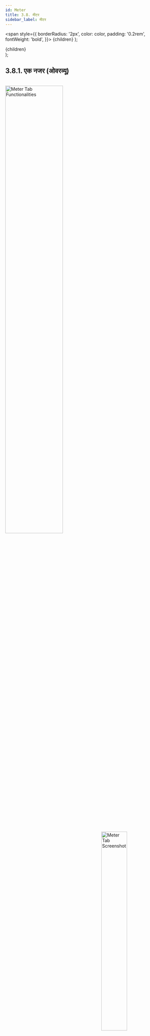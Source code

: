 ```yaml
---
id: Meter
title: 3.8. मीटर
sidebar_label: मीटर
---
```


  <span
    style={{
      borderRadius: '2px',
      color: color,
      padding: '0.2rem',
      fontWeight: 'bold',
    }}>
    {children}
  </span>
);

  <div
    style={{ 
         display: 'table',
    }}>
    {children}
  </div>
);


## 3.8.1. एक नजर (ओवरव्यू)

<br clear="right"/>
<img align="left" src={useBaseUrl("img/scrnshts/3.8.1_1_MeterFunctionalities.svg")} alt="Meter Tab Functionalities" width="60%"/>
<img align="right" src={useBaseUrl("img/scrnshts/3.8.1_2_MeterTabScrSht.png")} alt="Meter Tab Screenshot" width="40%"/>

<br clear="both"/> 

## 3.8.2. मीटर बदलना
**फंक्शनलिटी**
* यूज़र ग्राहक के बिजली मीटर को बदलने का अनुरोध कर सकता है

**मुख्य-मुख्य यूज़र**
<table>
  <tr>
    <th>पदनाम</th>
    <th>मुख्य प्रयोजन</th>
    <th>उपयोग के उदाहरण</th>
  </tr>
  <tr>
    <td>समूह प्रभारी</td>
    <td>ग्राहक का मीटर बदलने का अनुरोध करना</td>
    <td>खराब मीटर का विवरण दर्ज करना और उसे बंद करना</td>
  </tr>
  <tr>
    <td>राज्य प्रभारी</td>
    <td>समूह प्रभारी के समान</td>
    <td>समूह प्रभारी के समान</td>
  </tr>
</table>


**ज के डिटेल**

<br clear="right"/>
<img align="left" src={useBaseUrl("img/scrnshts/3.8.2_ChangeMeter.png")} alt="Change Metert" width="45%"/>
<Clear>

![Data Entry](/img/scrnshts/App_DataEntry.png)
1.   <u>ग्राहक जानकारी</u> इनपुट होने के लिए
2.   <u>मीटर की जानकारी</u> स्वचालित रूप से पॉप्युलेट होगी, साथ ही नए मीटर का चयन करने का विकल्प
3.   <u>समीक्षा</u> प्रक्रिया को पूरा करने के लिए टैप किया गया

</Clear>
<br clear="both"/>

<!-- ![Change Metert](./assets/3.97_ChangeMeter.png) -->


## 3.8.3. रिलीज़ न किए गए मीटर
**फंक्शनलिटी**
* पता लगता है कि कितने मीटर बदले जा चुके हैं और कितने बदलने का कार्य पेंडिंग है 
* ये मीटर निकाले जाने हैं क्योंकि ये खराब हैं या ग्राहक ने जितना भुगतान किया था, वह पूरा हो गया है
* मीटर या तो गोदाम में ले जाया जाता है या किसी अन्य ग्राहक को असाइन कर दिया जाता है

**मुख्य-मुख्य यूज़र**
<table>
  <tr>
    <th>पदनाम</th>
    <th>मुख्य प्रयोजन</th>
    <th>उपयोग के उदाहरण</th>
  </tr>
  <tr>
    <td>समूह प्रभारी</td>
    <td>मीटर बदलने के पेंडिंग रहे अनुरोध देखना और फील्ड एजेंटों को असाइन करना</td>
    <td>उस एजेंट से संपर्क करना, जिसे मीटर बदलने का कार्य असाइन किया गया हो</td>
  </tr>
  <tr>
    <td>राज्य प्रभारी</td>
    <td>मीटर बदलने का  अनुरोध देखना और अनुरोध पूरा होने की सूचना देना</td>
    <td>चेक करना कि मीटर बदलने के कितने असाइनमेन्ट पेंडिंग हैं</td>
  </tr>
</table>


**ज के डिटेल**

इस पेज में निम्नलिखित टैब हैं -

| विचाराधीन | समीक्षा | पूरे किए गए |
|---|---|---|
| लंबित मीटर अनुरोधों को देखें, एजेंट को असाइन करें और पूरा किया गया चिह्न | पूर्ण मीटर अनुरोधों की सूची | ऐतिहासिक पूर्ण और स्वीकृत मीटर अनुरोधों की सूची |


### 3.8.3.1. पेंडिंग टैब

<br clear="right"/>
<img align="left" src={useBaseUrl("img/scrnshts/3.8.3.1_PendingTab.png")} alt="Pending Tab" width="45%"/>
<Clear>

1.  <u>नेविगेशन बार</u> वर्तमान टैब को इंगित करता है और टैप या स्वाइप करके स्विच करने की अनुमति देता है

    ![Left Right Nav](/img/scrnshts/App_LeftRightNav.png)

2.   <u>लंबित मीटर सूची</u> प्रत्येक मीटर पर जानकारी के साथ। एजेंटों को उनके नामों पर टैप करके बुलाया जा सकता है
3.   <u>टास्क बटन</u> का उपयोग फील्ड एजेंटों को कार्य आवंटित करने और मीटर के नए स्थान को पंजीकृत करने के लिए किया जाता है

    कार्य या तो एक अलग एजेंट को पुनः सौंपा जा सकता है या पूरा होने पर समीक्षा करने की दिशा में निष्पादित (संसाधित) किया जा सकता है

</Clear>
<br clear="both"/>

<!-- ![Pending Tab](./assets/3.98_PendingTab.png) -->

### 3.8.3.2. रिव्यू टैब

<br clear="right"/>
<img align="left" src={useBaseUrl("img/scrnshts/3.8.3.2_ReviewTab.png")} alt="Review Tab" width="45%"/>
<Clear>


1.  <u>नेविगेशन बार</u> वर्तमान टैब को इंगित करता है और टैप या स्वाइप करके स्विच करने की अनुमति देता है

    ![Left Right Nav](/img/scrnshts/App_LeftRightNav.png)

2.   <u>समीक्षा मीटर सूची</u> प्रत्येक पूर्ण मीटर गतिविधि की जानकारी के साथ जो कि समीक्षा लंबित है
3.   <u>टास्क बटन</u> पूर्ण कार्यों की पुष्टि करने के लिए उपयोग किया जाता है

</Clear>
<br clear="both"/>

<!-- ![Review Tab](./assets/3.99_ReviewTab.png) -->

### 3.8.3.3. कम्प्लिटेड टैब

<br clear="right"/>
<img align="left" src={useBaseUrl("img/scrnshts/3.8.3.3_CompletedTab.png")} alt="Completed Tab" width="45%"/>
<Clear>


1.  <u>नेविगेशन बार</u> वर्तमान टैब को इंगित करता है और टैप या स्वाइप करके स्विच करने की अनुमति देता है

    ![Left Right Nav](/img/scrnshts/App_LeftRightNav.png)

2.   <u> जारी की गई मीटर सूची </u> प्रत्येक पूर्ण मीटर रिलीज गतिविधि की जानकारी के साथ
3.   <u> फ़िल्टर बार </u> संयंत्र और समय अंतराल द्वारा परिणाम संकीर्ण करने के लिए

</Clear>
<br clear="both"/>

<!-- ![Completed Tab](./assets/3.100_CompletedTab.png) -->



## 3.8.4. स्मार्ट मीटर स्टेटस
**फंक्शनलिटी**
* स्मार्ट स्मार्ट मीटर के डेटा तक सीमित पहुँच मिलती है
* इससे यूज़र दूर से (रिमोटली) मीटर चालू और बंद कर सकता है
* अधिक जानकारी के लिए सेक्शन 3.4.5 देखें


## 3.8.5. स्मार्ट फीडर स्टेटस
**फंक्शनलिटी**
* स्मार्ट फीडर सेक्शन में यूज़र स्मार्ट फीडर को एप्प के जरिए रि-सेट कर सकता है या कन्फिगरेशन बदल सकता है

**मुख्य-मुख्य यूज़र**
<table>
  <tr>
    <th>पदनाम</th>
    <th>मुख्य प्रयोजन</th>
    <th>उपयोग के उदाहरण</th>
  </tr>
  <tr>
    <td>समूह प्रभारी</td>
    <td>किसी निश्चित फीडर के सभी ग्राहकों के मीटर की स्थिति नियंत्रित करना</td>
    <td>कोई तकनीकी इमरजेंसी आ जाने पर बड़ी संख्या में मीटर बंद करना</td>
  </tr>
  <tr>
    <td>राज्य प्रभारी</td>
    <td>समूह प्रभारी के समान</td>
    <td>उस ग्राहक का मीटर बंद करना जिसके खराब उपकरणों का पूरे वितरण नेटवर्क पर असर पड़ रहा हो</td>
  </tr>
</table>


**ज के डिटेल**

<br clear="right"/>
<img align="left" src={useBaseUrl("img/scrnshts/3.8.5_1_SparkFeederStatus.png")} alt="Smart Feeder Status" width="45%"/>
<Clear>

1.   <u>विवरण दर्ज करें</u> संयंत्र और फीडर संख्या के लिए
2.   <u>सबमिट करें</u> अगले पृष्ठ पर जारी रखने के लिए

    ध्यान दें कि प्लांट के चयन के बाद फीडर एंट्री टैब केवल दिखाएगा

</Clear>
<br clear="both"/>
<br clear="right"/>
<img align="left" src={useBaseUrl("img/scrnshts/3.8.5_2_SparkFeederStatus.png")} alt="Smart Feeder Status" width="45%"/>
<Clear>
 

1.  <u>फीडर सूचना</u> दिखाई गई
2.  <u>मीटर स्थिति</u> के बीच चुना जा सकता है:

    * बंद
    * चालू
    * ऑटो

उपयोगकर्ता रीसेट बटन टैप करके अपनी डिफ़ॉल्ट स्थिति में मीटर को रीसेट भी कर सकता है

</Clear>
<br clear="both"/>


<!-- ![Feeder Meter Reset](./assets/3.101_FeederMeterReset.png)

![Feeder Meter Reset](./assets/3.102_FeederMeterReset2.png) -->


## 3.8.6. मीटर रीडिंग
**फंक्शनलिटी**
* मीटर रीडिंग सेक्शन बिजली के मीटर की रीडिंग दिखाता है, जिसकी हर प्लांट में जरूरत पड़ती है

**मुख्य-मुख्य यूज़र**
<table>
  <tr>
    <th>पदनाम</th>
    <th>मुख्य प्रयोजन</th>
    <th>उपयोग के उदाहरण</th>
  </tr>
  <tr>
    <td>टेक्निशन</td>
    <td>देखना कि किस ग्राहक के मीटर की रीडिंग लेना है</td>
    <td>प्लान करना कि महीना खत्म होने के पहले किन-किन ग्राहकों के पास जाना है</td>
  </tr>
  <tr>
    <td>सीएसए</td>
    <td>टेक्निशन के समान</td>
    <td>टेक्निशन के समान</td>
  </tr>
  <tr>
    <td>समूह प्रभारी</td>
    <td>चेक करना कि कितने मीटर की रीडिंग पेंडिंग है</td>
    <td>मीटर रीडिंग के बचे हुए कार्य की याद दिलाने के लिए फील्ड एजेंटों से संपर्क करना</td>
  </tr>
  <tr>
    <td>राज्य प्रभारी</td>
    <td>समूह प्रभारी के समान</td>
    <td>समूह प्रभारी के समान</td>
  </tr>
</table>


**ज के डिटेल**

<br clear="right"/>
<img align="left" src={useBaseUrl("img/scrnshts/3.8.6_1_MeterReading.png")} alt="Meter Reading" width="45%"/>
<Clear>

1.  <u>प्लांट की सूची</u>, प्रत्येक संयंत्र में मैन्युअल रूप से पढ़ने वाले मीटरों की संख्या के साथ, और मीटर की संख्या अभी भी लंबित पठन है
2.   <u>ग्रीन पंक्तियाँ</u> क्लस्टर के लिए डेटा एकत्र करता है
3.   <u>कुल बार</u> सभी प्लांट पर समुच्चय

किसी विशेष प्लांट का दोहन उपयोगकर्ता को लंबित मीटरों की एक सूची दिखाता है, जैसा कि अगले स्क्रीनशॉट में दिखाया गया है (ध्यान दें कि यह कार्यक्षमता महीने के 24 वें दिन के बाद ही उपलब्ध है)

</Clear>
<br clear="both"/>
<br clear="right"/>
<img align="left" src={useBaseUrl("img/scrnshts/3.8.6_2_MeterReading.png")} alt="Meter Reading" width="45%"/>
<Clear>

1.  <u>सर्च आइकन</u> उपयोगकर्ता को एक संयंत्र में सूचीबद्ध उपभोक्ताओं को अलग करने की अनुमति देता है
2.  <u>उपभोक्ता सूची</u> पिछले रीडिंग मानों और खपत इकाइयों के संदर्भ में एजेंट को उपभोक्ता उपभोग इतिहास की समीक्षा करने में सक्षम बनाता है

</Clear>
<br clear="both"/>


<!-- ![Meter Reading](./assets/3.103_MeterReading1.png)

![Meter Reading](./assets/3.104_MeterReading2.png) -->


## 3.8.7. मीटर रीडिंग रिव्यू
**फंक्शनलिटी**
* मीटर रीडिंग रिव्यू सेक्शन दिखाता है कि हर प्लांट में कितने मीटर रीडिंग रिव्यू पेंडिंग हैं
* मीटर रीडिंग का कार्य एजेंट महीने की शुरुआत या आखिर में करते हैं। जिन घरों में स्मार्ट मीटर नहीं लगे हैं, उनकी बिजली की खपत रिकॉर्ड करने के लिए यह कार्य किया जाता है

**मुख्य-मुख्य यूज़र**
<table>
  <tr>
    <th>पदनाम</th>
    <th>मुख्य प्रयोजन</th>
    <th>उपयोग के उदाहरण</th>
  </tr>
  <tr>
    <td>सीएसए</td>
    <td>गिनती करना कि कितने उपभोक्ताओं की मीटर रीडिंग बाकी है</td>
    <td>गिनती करना कि महीने में कितनी रीडिंग रिव्यू पूरी की गई</td>
  </tr>
  <tr>
    <td>समूह प्रभारी</td>
    <td>जिन उपभोक्ताओं की मीटर रीडिंग पेंडिंग है, उनका रिव्यू करना </td>
    <td>गिनती करना कि समूह में कितने रिव्यू बाकी है</td>
  </tr>
  <tr>
    <td>राज्य प्रभारी</td>
    <td>समूह प्रभारी के समान</td>
    <td>गिनती करना कि किसी प्लांट के कितने रिव्यू बाकी है</td>
  </tr>
</table>


**ज के डिटेल**

<br clear="right"/>
<img align="left" src={useBaseUrl("img/scrnshts/3.8.7_MeterReadingApproval.png")} alt="Meter Reading Approval" width="45%"/>
<Clear>


1.  <u>मीटर रीडिंग स्वीकृतियां</u> एक सारणीबद्ध कॉलम में दी गई हैं, जिसमें प्रासंगिक डेटा दिए गए हैं
2.  <u>ग्रीन पंक्तियाँ</u> प्रत्येक क्लस्टर के लिए डेटा का प्रतिनिधित्व करती हैं जो वे प्रतिनिधित्व करते हैं
3.  <u> कुल बार </u> स्तंभ डेटा एकत्र करता है

    किसी विशेष संयंत्र पर टैप करने से उपयोगकर्ता को एक कार्यक्षमता मिलेगी जो कि हर महीने की 24 तारीख के बाद उपलब्ध होती है

</Clear>
<br clear="both"/>


<!-- ![Meter Reading Approval](./assets/3.105_MeterReadingApproval.png) -->

## 3.8.8. टर्म्स स्टेटस
**फंक्शनलिटी**
* स्मार्ट टर्म्स मीटर डेटा तक पहुँच मिलती है
* यूज़र दूर से (रिमोटली) ग्राहक का मीटर चालू और बंद कर सकता है

**मुख्य-मुख्य यूज़र**
<table>
  <tr>
    <th>पदनाम</th>
    <th>मुख्य प्रयोजन</th>
    <th>उपयोग के उदाहरण</th>
  </tr>
  <tr>
    <td>ऑपरेटर</td>
    <td>ग्राहक के मीटर के बारे में जानकारी प्राप्त करना और उसका मीटर नियंत्रित करना</td>
    <td>पड़ताल करना कि ग्राहक का मीटर बंद (ट्रिप ऑफ) क्यों हुआ है, उदाहरण के लिए डिएक्टिवेटेड</td>
  </tr>
  <tr>
    <td>टेक्निशन</td>
    <td>ऑपरेटर के समान</td>
    <td>मीटर चालू या बंद करना</td>
  </tr>
  <tr>
    <td>सीएसए</td>
    <td>ऑपरेटर के समान</td>
    <td>टेक्निशन के समान</td>
  </tr>
  <tr>
    <td>समूह प्रभारी</td>
    <td>ऑपरेटर के समान</td>
    <td>टेक्निशन के समान</td>
  </tr>
  <tr>
    <td>राज्य प्रभारी</td>
    <td>ऑपरेटर के समान</td>
    <td>टेक्निशन के समान</td>
  </tr>
</table>

**ज के डिटेल**

<br clear="right"/>
<img align="left" src={useBaseUrl("img/scrnshts/3.8.8_1_TermsStatus.png")} alt="TERMS Consumer" width="45%"/>
<Clear>


1.  <u>प्लांट का चयन</u> ग्राहक की सूची दिखाने के लिए किया जाना चाहिए
2.  <u>ग्राहक की सूची</u> एक विशेष संयंत्र की

    * <Highlight color="#FF0000">लाल</Highlight> -—निष्क्रिय ग्राहक
    * <Highlight color="#008000">हरा</Highlight> — सक्रिय ग्राहक

3.  <u>खोज चिह्न</u> का उपयोग उपभोक्ता सूची को नाम या मीटर संख्या में टाइप करके फ़िल्टर करने के लिए किया जाता है

ग्राहक के मीटर को उस मीटर के मीटर नियंत्रण पृष्ठ पर पुनर्निर्देशित करना, जो अगले स्क्रीनशॉट में दिखाया गया है

</Clear>
<br clear="both"/>
<br clear="right"/>
<img align="left" src={useBaseUrl("img/scrnshts/3.8.8_2_TermsStatus.png")} alt="TERMS Reset" width="45%"/>
<Clear>

1.   <u>ग्राहक सूचना</u> ग्राहक और निर्दिष्ट TERMS मीटर पर प्रासंगिक जानकारी प्रदान करता है
2.   <u>मीटर स्थिति</u> को चालू, बंद या रीसेट बटन पर टैप करके बदला जा सकता है

</Clear>
<br clear="both"/>


<!-- ![TERMS Consumer](./assets/3.106_TermsConsumer.png)

![TERMS Reset](./assets/3.107_TermsReset.png) -->


## 3.8.9. बैटरी मेन्टेनेन्स
**फंक्शनलिटी**
* बैटरी मेन्टेनेन्स सेक्शन से हर प्लांट के बैटरी बैंक का विवरण मिलता है 
* इससे यूज़र बैटरी पैक को चालू या बंद कर सकता है

**मुख्य-मुख्य यूज़र**
<table>
  <tr>
    <th>पदनाम</th>
    <th>मुख्य प्रयोजन</th>
    <th>उपयोग के उदाहरण</th>
  </tr>
  <tr>
    <td>टेक्निशन</td>
    <td>बैटरी बैंक की स्थिति बदलना</td>
    <td>प्लांट की बैटरी को चालू या बंद करना</td>
  </tr>
  <tr>
    <td>समूह प्रभारी</td>
    <td>टेक्निशन के समान</td>
    <td>टेक्निशन के समान</td>
  </tr>
  <tr>
    <td>राज्य प्रभारी</td>
    <td>चेक करना कि सभी बैटरी ऑनलाइन हैं</td>
    <td>हर प्लांट में उपलब्ध बैटरी पैक की संख्या के बारे में रिपोर्ट तैयार करना</td>
  </tr>
</table>

**ज के डिटेल**

<br clear="right"/>
<img align="left" src={useBaseUrl("img/scrnshts/3.8.9_1_BatteryMaintenance.png")} alt="Battery Bank Voltage Activity" width="45%"/>
<Clear>

1.  <u>सर्च आइकन</u> का उपयोग प्लांट की सूची को दिखाने के लिए किया जा सकता है
2.   <u>फ़िल्टर बार</u> एक विशेष संयंत्र और समय अवधि का चयन करता है
3.   <u>प्लांट लिस्ट</u> प्रत्येक प्लांट की बैटरी स्थिति पर प्रासंगिक जानकारी प्रदर्शित करता है

प्लांट टैब पर टैप करने से उपयोगकर्ता को प्लांट के बैटरी बैंक नियंत्रण पृष्ठ पर पुनः निर्देशित किया जाएगा, जिसे अगले स्क्रीनशॉट में समझाया गया है

</Clear>
<br clear="both"/>
<br clear="right"/>
<img align="left" src={useBaseUrl("img/scrnshts/3.8.9_2_BatteryMaintenance.png")} alt="Battery Bank Specific" width="45%"/>

1.  <u>बैटरी बैंक की स्थिति</u> को संयंत्र में बैटरी बैंक को चालू और बंद करने के लिए इस्तेमाल किया जा सकता है

<br clear="both"/>


<!-- ![Battery Bank Voltage Activity](./assets/3.108_BatteryBankVoltageActivity.png)

![Battery Bank Specific](./assets/3.109_BatteryBankSpecific.png) -->
